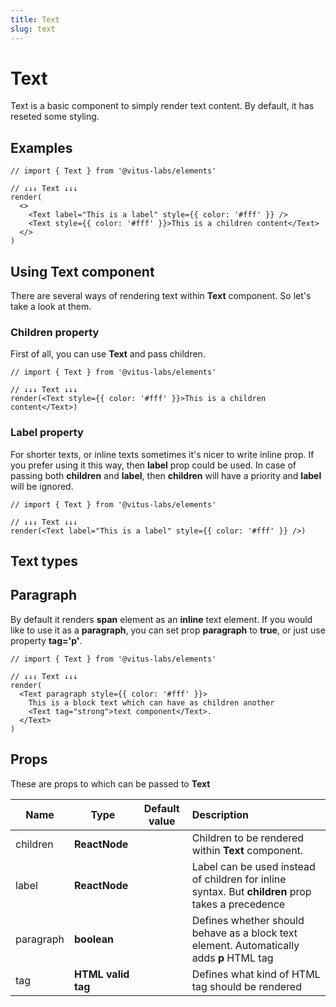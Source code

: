 ```yaml
---
title: Text
slug: text
---
```


# Text

Text is a basic component to simply render text content. By default, it
has reseted some styling.

## Examples

```tsx
// import { Text } from '@vitus-labs/elements'

// ↓↓↓ Text ↓↓↓
render(
  <>
    <Text label="This is a label" style={{ color: '#fff' }} />
    <Text style={{ color: '#fff' }}>This is a children content</Text>
  </>
)
```

## Using Text component

There are several ways of rendering text within **Text** component. So
let's take a look at them.

### Children property

First of all, you can use **Text** and pass children.

```tsx
// import { Text } from '@vitus-labs/elements'

// ↓↓↓ Text ↓↓↓
render(<Text style={{ color: '#fff' }}>This is a children content</Text>)
```

### Label property

For shorter texts, or inline texts sometimes it's nicer to write
inline prop. If you prefer using it this way, then **label** prop
could be used. In case of passing both **children** and **label**,
then **children** will have a priority and **label** will be ignored.

```tsx
// import { Text } from '@vitus-labs/elements'

// ↓↓↓ Text ↓↓↓
render(<Text label="This is a label" style={{ color: '#fff' }} />)
```

## Text types

## Paragraph

By default it renders **span** element as an **inline** text element.
If you would like to use it as a **paragraph**, you can set prop
**paragraph** to **true**, or just use property **tag='p'**.

```tsx
// import { Text } from '@vitus-labs/elements'

// ↓↓↓ Text ↓↓↓
render(
  <Text paragraph style={{ color: '#fff' }}>
    This is a block text which can have as children another
    <Text tag="strong">text component</Text>.
  </Text>
)
```

## Props

These are props to which can be passed to **Text**

| Name      | Type               | Default value | Description                                                                                       |
| --------- | ------------------ | :-----------: | :------------------------------------------------------------------------------------------------ |
| children  | **ReactNode**      |               | Children to be rendered within **Text** component.                                                |
| label     | **ReactNode**      |               | Label can be used instead of children for inline syntax. But **children** prop takes a precedence |
| paragraph | **boolean**        |               | Defines whether should behave as a block text element. Automatically adds **p** HTML tag          |
| tag       | **HTML valid tag** |               | Defines what kind of HTML tag should be rendered                                                  |
